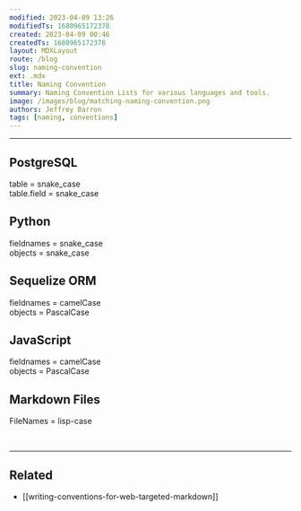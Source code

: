 ```yaml
---
modified: 2023-04-09 13:26
modifiedTs: 1680965172378  
created: 2023-04-09 00:46
createdTs: 1680965172378  
layout: MDXLayout  
route: /blog  
slug: naming-convention  
ext: .mdx  
title: Naming Convention  
summary: Naming Convention Lists for various languages and tools.  
image: /images/blog/matching-naming-convention.png
authors: Jeffrey Barron
tags: [naming, conventions]  
---
```


---

## PostgreSQL

table = snake_case  
table.field = snake_case

## Python

fieldnames = snake_case  
objects = snake_case

## Sequelize ORM

fieldnames = camelCase  
objects = PascalCase

## JavaScript

fieldnames = camelCase  
objects = PascalCase

## Markdown Files

FileNames = lisp-case

<br /><hr />

## Related

- [[writing-conventions-for-web-targeted-markdown]]
